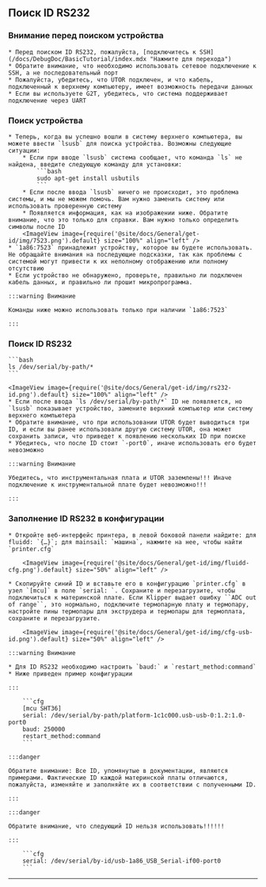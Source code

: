 
## Поиск ID RS232

### Внимание перед поиском устройства

    * Перед поиском ID RS232, пожалуйста, [подключитесь к SSH](/docs/DebugDoc/BasicTutorial/index.mdx "Нажмите для перехода")
    * Обратите внимание, что необходимо использовать сетевое подключение к SSH, а не последовательный порт
    * Пожалуйста, убедитесь, что UTOR подключен, и что кабель, подключенный к верхнему компьютеру, имеет возможность передачи данных
    * Если вы используете G2T, убедитесь, что система поддерживает подключение через UART

### Поиск устройства

    * Теперь, когда вы успешно вошли в систему верхнего компьютера, вы можете ввести `lsusb` для поиска устройства. Возможны следующие ситуации:
        * Если при вводе `lsusb` система сообщает, что команда `ls` не найдена, введите следующую команду для установки:
            ```bash
            sudo apt-get install usbutils
            ```
        * Если после ввода `lsusb` ничего не происходит, это проблема системы, и мы не можем помочь. Вам нужно заменить систему или использовать проверенную систему
        * Появляется информация, как на изображении ниже. Обратите внимание, что это только для справки. Вам нужно только определить символы после ID
        <ImageView image={require('@site/docs/General/get-id/img/7523.png').default} size="100%" align="left" />
    * `1a86:7523` принадлежит устройству, которое вы будете использовать. Не обращайте внимания на последующие подсказки, так как проблемы с системой могут привести к их неполному отображению или полному отсутствию
    * Если устройство не обнаружено, проверьте, правильно ли подключен кабель данных, и правильно ли прошит микропрограмма.

    :::warning Внимание

    Команды ниже можно использовать только при наличии `1a86:7523`

    :::


### Поиск ID RS232

    ```bash
    ls /dev/serial/by-path/*
    ```

    <ImageView image={require('@site/docs/General/get-id/img/rs232-id.png').default} size="100%" align="left" />
    * Если после ввода `ls /dev/serial/by-path/*` ID не появляется, но `lsusb` показывает устройство, замените верхний компьютер или систему верхнего компьютера
    * Обратите внимание, что при использовании UTOR будет выводиться три ID, и если вы ранее использовали другую систему UTOR, она может сохранить записи, что приведет к появлению нескольких ID при поиске
    * Убедитесь, что после ID стоит `-port0`, иначе использовать его будет невозможно

    :::warning Внимание

    Убедитесь, что инструментальная плата и UTOR заземлены!!! Иначе подключение к инструментальной плате будет невозможно!!!

    :::

### Заполнение ID RS232 в конфигурации

    * Откройте веб-интерфейс принтера, в левой боковой панели найдите: для fluidd: `{…}`; для mainsail: `машина`, нажмите на нее, чтобы найти `printer.cfg`

        <ImageView image={require('@site/docs/General/get-id/img/fluidd-cfg.png').default} size="50%" align="left" />

    * Скопируйте синий ID и вставьте его в конфигурацию `printer.cfg` в узел `[mcu]` в поле `serial: `. Сохраните и перезагрузите, чтобы подключиться к материнской плате. Если Klipper выдает ошибку ``ADC out of range``, это нормально, подключите термопарную плату и термопару, настройте пины термопары для экструдера и термопары для термоплата, сохраните и перезагрузите.

        <ImageView image={require('@site/docs/General/get-id/img/cfg-usb-id.png').default} size="50%" align="left" />

    :::warning Внимание

    * Для ID RS232 необходимо настроить `baud:` и `restart_method:command`
    * Ниже приведен пример конфигурации

    :::

        ```cfg
        [mcu SHT36]
        serial: /dev/serial/by-path/platform-1c1c000.usb-usb-0:1.2:1.0-port0
        baud: 250000
        restart_method:command
        ```

    :::danger

    Обратите внимание: Все ID, упомянутые в документации, являются примерами. Фактические ID каждой материнской платы отличаются, пожалуйста, изменяйте и заполняйте их в соответствии с полученными ID.

    :::

    :::danger

    Обратите внимание, что следующий ID нельзя использовать!!!!!!

    :::

        ```cfg
        serial: /dev/serial/by-id/usb-1a86_USB_Serial-if00-port0
        ```
----
